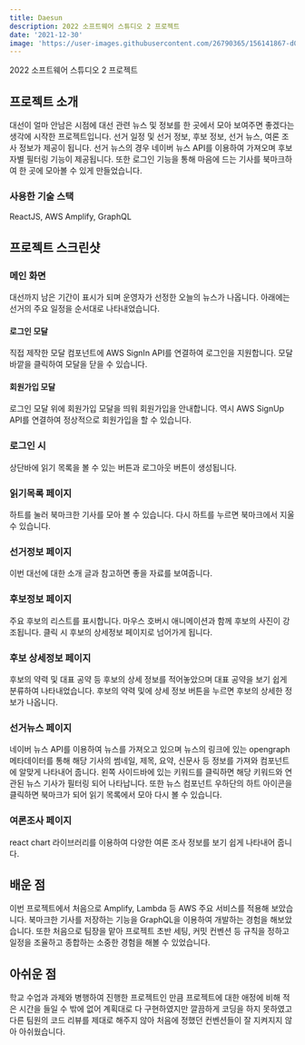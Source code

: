 ```yaml
---
title: Daesun
description: 2022 소프트웨어 스튜디오 2 프로젝트
date: '2021-12-30'
image: 'https://user-images.githubusercontent.com/26790365/156141867-d0c3a4fd-8d54-4846-9db2-4f447a9e1237.png'
---
```


2022 소프트웨어 스튜디오 2 프로젝트

## 프로젝트 소개

대선이 얼마 안남은 시점에 대선 관련 뉴스 및 정보를 한 곳에서 모아 보여주면 좋겠다는 생각에 시작한 프로젝트입니다.
선거 일정 및 선거 정보, 후보 정보, 선거 뉴스, 여론 조사 정보가 제공이 됩니다.
선거 뉴스의 경우 네이버 뉴스 API를 이용하여 가져오며 후보자별 필터링 기능이 제공됩니다.
또한 로그인 기능을 통해 마음에 드는 기사를 북마크하여 한 곳에 모아볼 수 있게 만들었습니다.

### 사용한 기술 스택

ReactJS, AWS Amplify, GraphQL

## 프로젝트 스크린샷

### 메인 화면

<ImageDescription src="https://user-images.githubusercontent.com/26790365/156141867-d0c3a4fd-8d54-4846-9db2-4f447a9e1237.png">
  대선까지 남은 기간이 표시가 되며 운영자가 선정한 오늘의 뉴스가 나옵니다.
  아래에는 선거의 주요 일정을 순서대로 나타내었습니다.
</ImageDescription>

#### 로그인 모달

<ImageDescription src="https://user-images.githubusercontent.com/26790365/156141944-7e389561-7b23-46eb-9c93-c4d3a6b3568a.png">
  직접 제작한 모달 컴포넌트에 AWS SignIn API를 연결하여 로그인을 지원합니다.
  모달 바깥을 클릭하여 모달을 닫을 수 있습니다.
</ImageDescription>

#### 회원가입 모달

<ImageDescription src="https://user-images.githubusercontent.com/26790365/156142020-ed2d41f3-2e71-450c-9de9-cdf979781655.png">
  로그인 모달 위에 회원가입 모달을 띄워 회원가입을 안내합니다. 역시 AWS SignUp
  API를 연결하여 정상적으로 회원가입을 할 수 있습니다.
</ImageDescription>

### 로그인 시

<ImageDescription src="https://user-images.githubusercontent.com/26790365/156145301-2d5de2a2-6ab5-4b30-b80d-90cfb52f28fa.png">
  상단바에 읽기 목록을 볼 수 있는 버튼과 로그아웃 버튼이 생성됩니다.
</ImageDescription>

### 읽기목록 페이지

<ImageDescription src="https://user-images.githubusercontent.com/26790365/156145451-3e3d8248-43a3-45e7-9583-6465198245fd.png">
  하트를 눌러 북마크한 기사를 모아 볼 수 있습니다. 다시 하트를 누르면 북마크에서
  지울 수 있습니다.
</ImageDescription>

### 선거정보 페이지

<ImageDescription src="https://user-images.githubusercontent.com/26790365/156144470-d4fee0f2-14b1-47b4-872e-a80d2231e917.png">
  이번 대선에 대한 소개 글과 참고하면 좋을 자료를 보여줍니다.
</ImageDescription>

### 후보정보 페이지

<ImageDescription src="https://user-images.githubusercontent.com/26790365/156144638-4d14183a-babf-4f92-a8a8-42d95d4a60e2.png">
  주요 후보의 리스트를 표시합니다.
</ImageDescription>

<ImageDescription src="https://user-images.githubusercontent.com/26790365/156144704-082f0b21-c3d7-43ed-8592-e273fa03f530.png">
  마우스 호버시 애니메이션과 함께 후보의 사진이 강조됩니다. 클릭 시 후보의
  상세정보 페이지로 넘어가게 됩니다.
</ImageDescription>

### 후보 상세정보 페이지

<ImageDescription src="https://user-images.githubusercontent.com/26790365/156146025-b7d6de78-f691-4fdc-b3c2-0c8ed476c7be.png">
  후보의 약력 및 대표 공약 등 후보의 상세 정보를 적어놓았으며 대표 공약을 보기
  쉽게 분류하여 나타내었습니다.
</ImageDescription>

<ImageDescription src="https://user-images.githubusercontent.com/26790365/156144854-bb055482-28f4-4d36-bd22-4f974b78a996.png">
  후보의 약력 및에 상세 정보 버튼을 누르면 후보의 상세한 정보가 나옵니다.
</ImageDescription>

### 선거뉴스 페이지

<ImageDescription src="https://user-images.githubusercontent.com/26790365/156145155-8c19a62c-ec58-4030-b743-fa31d0e60928.png">
  네이버 뉴스 API를 이용하여 뉴스를 가져오고 있으며 뉴스의 링크에 있는 opengraph
  메타데이터를 통해 해당 기사의 썸네일, 제목, 요약, 신문사 등 정보를 가져와
  컴포넌트에 알맞게 나타내어 줍니다.
</ImageDescription>

<ImageDescription src="https://user-images.githubusercontent.com/26790365/156145185-40cf045f-c6db-465d-80f7-1857f359e96c.png">
  왼쪽 사이드바에 있는 키워드를 클릭하면 해당 키워드와 연관된 뉴스 기사가 필터링
  되어 나타납니다. 또한 뉴스 컴포넌트 우하단의 하트 아이콘을 클릭하면 북마크가
  되어 읽기 목록에서 모아 다시 볼 수 있습니다.
</ImageDescription>

### 여론조사 페이지

<ImageDescription src="https://user-images.githubusercontent.com/26790365/156145379-18f813f8-7e4d-4b29-9463-3822f76bb1cd.png">
  react chart 라이브러리를 이용하여 다양한 여론 조사 정보를 보기 쉽게 나타내어
  줍니다.
</ImageDescription>

## 배운 점

이번 프로젝트에서 처음으로 Amplify, Lambda 등 AWS 주요 서비스를 적용해 보았습니다.
북마크한 기사를 저장하는 기능을 GraphQL을 이용하여 개발하는 경험을 해보았습니다.
또한 처음으로 팀장을 맡아 프로젝트 초반 세팅, 커밋 컨벤션 등 규칙을 정하고 일정을 조율하고 종합하는 소중한 경험을 해볼 수 있었습니다.

## 아쉬운 점

학교 수업과 과제와 병행하여 진행한 프로젝트인 만큼 프로젝트에 대한 애정에 비해 적은 시간을 들일 수 밖에 없어 계획대로 다 구현하였지만
깔끔하게 코딩을 하지 못하였고 다른 팀원의 코드 리뷰를 제대로 해주지 않아 처음에 정했던 컨벤션들이 잘 지켜지지 않아 아쉬웠습니다.

